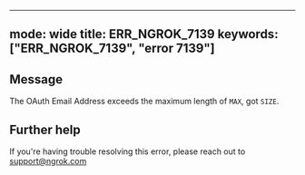 
---
mode: wide
title: ERR_NGROK_7139
keywords: ["ERR_NGROK_7139", "error 7139"]
---

## Message
The OAuth Email Address exceeds the maximum length of `MAX`, got `SIZE`.




## Further help
If you're having trouble resolving this error, please reach out to [support@ngrok.com](mailto:support@ngrok.com?subject=Help%20with%20ERR_NGROK_7139)

